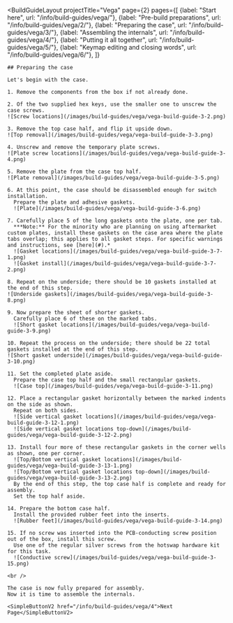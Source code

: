 ---
---


<BuildGuideLayout 
	projectTitle="Vega"
  page={2}
  pages={[
    {label: "Start here", url: "/info/build-guides/vega/"},
    {label: "Pre-build preparations", url: "/info/build-guides/vega/2/"},
    {label: "Preparing the case", url: "/info/build-guides/vega/3/"},
    {label: "Assembling the internals", url: "/info/build-guides/vega/4/"},
    {label: "Putting it all together", url: "/info/build-guides/vega/5/"},
    {label: "Keymap editing and closing words", url: "/info/build-guides/vega/6/"},
  ]}
>

  <AltMarkdownRenderer>

    ## Preparing the case

    Let's begin with the case.

    1. Remove the components from the box if not already done.

    2. Of the two supplied hex keys, use the smaller one to unscrew the case screws.
    ![Screw locations](/images/build-guides/vega/vega-build-guide-3-2.png)

    3. Remove the top case half, and flip it upside down.
    ![Top removal](/images/build-guides/vega/vega-build-guide-3-3.png)

    4. Unscrew and remove the temporary plate screws.
    ![Plate screw locations](/images/build-guides/vega/vega-build-guide-3-4.png)

    5. Remove the plate from the case top half.
    ![Plate removal](/images/build-guides/vega/vega-build-guide-3-5.png)

    6. At this point, the case should be disassembled enough for switch installation.  
      Prepare the plate and adhesive gaskets.
      ![Plate](/images/build-guides/vega/vega-build-guide-3-6.png)

    7. Carefully place 5 of the long gaskets onto the plate, one per tab.  
      ***Note:** For the minority who are planning on using aftermarket custom plates, install these gaskets on the case area where the plate tabs overlap; this applies to all gasket steps. For specific warnings and instructions, see [here](#).*  
      ![Gasket locations](/images/build-guides/vega/vega-build-guide-3-7-1.png)
      ![Gasket install](/images/build-guides/vega/vega-build-guide-3-7-2.png)

    8. Repeat on the underside; there should be 10 gaskets installed at the end of this step.
    ![Underside gaskets](/images/build-guides/vega/vega-build-guide-3-8.png)

    9. Now prepare the sheet of shorter gaskets.  
      Carefully place 6 of these on the marked tabs.
      ![Short gasket locations](/images/build-guides/vega/vega-build-guide-3-9.png)

    10. Repeat the process on the underside; there should be 22 total gaskets installed at the end of this step.
    ![Short gasket underside](/images/build-guides/vega/vega-build-guide-3-10.png)

    11. Set the completed plate aside.  
      Prepare the case top half and the small rectangular gaskets.
      ![Case top](/images/build-guides/vega/vega-build-guide-3-11.png)

    12. Place a rectangular gasket horizontally between the marked indents on the side as shown.  
      Repeat on both sides.  
      ![Side vertical gasket locations](/images/build-guides/vega/vega-build-guide-3-12-1.png)  
      ![Side vertical gasket locations top-down](/images/build-guides/vega/vega-build-guide-3-12-2.png)  
      
    13. Install four more of these rectangular gaskets in the corner wells as shown, one per corner.
      ![Top/Bottom vertical gasket locations](/images/build-guides/vega/vega-build-guide-3-13-1.png)  
      ![Top/Bottom vertical gasket locations top-down](/images/build-guides/vega/vega-build-guide-3-13-2.png)  
      By the end of this step, the top case half is complete and ready for assembly.  
      Set the top half aside.

    14. Prepare the bottom case half.  
      Install the provided rubber feet into the inserts.
      ![Rubber feet](/images/build-guides/vega/vega-build-guide-3-14.png)

    15. If no screw was inserted into the PCB-conducting screw position out of the box, install this screw.  
      Use one of the regular silver screws from the hotswap hardware kit for this task.
      ![Conductive screw](/images/build-guides/vega/vega-build-guide-3-15.png)

    <br />
    
    The case is now fully prepared for assembly.  
    Now it is time to assemble the internals.

    <SimpleButtonV2 href="/info/build-guides/vega/4">Next Page</SimpleButtonV2>
    
    
  </AltMarkdownRenderer>
			
</BuildGuideLayout>


